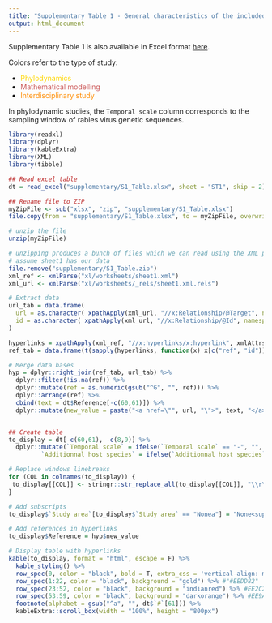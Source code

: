 ```yaml
---
title: "Supplementary Table 1 - General characteristics of the included studies"
output: html_document
---
```


Supplementary Table 1 is also available in Excel format [here](https://github.com/mlayan/RabiesScopingReview/blob/gh-pages/supplementary/S1_Table.xlsx).

Colors refer to the type of study:

* <span style="color: gold;">Phylodynamics</span>
* <span style="color: indianred;">Mathematical modelling</span>
* <span style="color: darkorange;">Interdisciplinary study</span>

In phylodynamic studies, the `Temporal scale` column corresponds to the sampling window of rabies virus genetic sequences. 


```r
library(readxl)
library(dplyr)
library(kableExtra)
library(XML)
library(tibble)

## Read excel table
dt = read_excel("supplementary/S1_Table.xlsx", sheet = "ST1", skip = 2)

## Rename file to ZIP
myZipFile <- sub("xlsx", "zip", "supplementary/S1_Table.xlsx")
file.copy(from = "supplementary/S1_Table.xlsx", to = myZipFile, overwrite = T)

# unzip the file
unzip(myZipFile)

# unzipping produces a bunch of files which we can read using the XML package
# assume sheet1 has our data
file.remove("supplementary/S1_Table.zip")
xml_ref <- xmlParse("xl/worksheets/sheet1.xml")
xml_url <- xmlParse("xl/worksheets/_rels/sheet1.xml.rels")

# Extract data
url_tab = data.frame(
  url = as.character( xpathApply(xml_url, "//x:Relationship/@Target", namespaces = "x")),
  id = as.character( xpathApply(xml_url, "//x:Relationship/@Id", namespaces = "x"))
)

hyperlinks = xpathApply(xml_ref, "//x:hyperlinks/x:hyperlink", xmlAttrs, namespaces = "x")
ref_tab = data.frame(t(sapply(hyperlinks, function(x) x[c("ref", "id")])))

# Merge data bases
hyp = dplyr::right_join(ref_tab, url_tab) %>%
  dplyr::filter(!is.na(ref)) %>%
  dplyr::mutate(ref = as.numeric(gsub("^G", "", ref))) %>%
  dplyr::arrange(ref) %>%
  cbind(text = dt$Reference[-c(60,61)]) %>%
  dplyr::mutate(new_value = paste("<a href=\"", url, "\">", text, "</a>", sep = ""))


## Create table
to_display = dt[-c(60,61), -c(8,9)] %>%
  dplyr::mutate(`Temporal scale` = ifelse(`Temporal scale` == "-", "", `Temporal scale`),
         `Additionnal host species` = ifelse(`Additionnal host species` == "-", "", `Additionnal host species`))

# Replace windows linebreaks
for (COL in colnames(to_display)) {
 to_display[[COL]] <- stringr::str_replace_all(to_display[[COL]], "\\r\\n", "<br>") 
}

# Add subscripts
to_display$`Study area`[to_display$`Study area` == "Nonea"] = "None<sup>a</sup>"

# Add references in hyperlinks
to_display$Reference = hyp$new_value
```


```r
# Display table with hyperlinks
kable(to_display, format = "html", escape = F) %>%
  kable_styling() %>%
  row_spec(0, color = "black", bold = T, extra_css = 'vertical-align: middle !important;') %>%
  row_spec(1:22, color = "black", background = "gold") %>% #"#EEDD82"
  row_spec(23:52, color = "black", background = "indianred") %>% #EE2C2C"
  row_spec(53:59, color = "black", background = "darkorange") %>% #EE9A49"
  footnote(alphabet = gsub("^a", "", dt$`#`[61])) %>%
  kableExtra::scroll_box(width = "100%", height = "800px")
```



